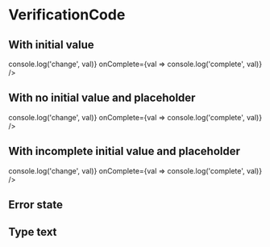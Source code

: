 
<Meta title="Components/VerificationCode" component={VerificationCode} />

# VerificationCode

## With initial value

<Canvas>
  <Story name="initial">
    <VerificationCode
      initialValue="1337"
      inputId="verification-code-input"
      onChange={val => console.log('change', val)}
      onComplete={val => console.log('complete', val)}
    />
  </Story>
</Canvas>

## With no initial value and placeholder

<Canvas>
  <Story name="no-initial">
    <VerificationCode
      placeholder="0000"
      inputId="verification-code-input-no-value"
      onChange={val => console.log('change', val)}
      onComplete={val => console.log('complete', val)}
    />
  </Story>
</Canvas>

## With incomplete initial value and placeholder

<Canvas>
  <Story name="incomplete">
    <VerificationCode
      fields={6}
      initialValue="13"
      placeholder="0037"
      inputId="verification-code-input-incomplete"
      onChange={val => console.log('change', val)}
      onComplete={val => console.log('complete', val)}
    />
  </Story>
</Canvas>

## Error state

<Canvas>
  <Story name="error">
    <VerificationCode inputId="error" initialValue="13" error />
  </Story>
</Canvas>

## Type text

<Canvas>
  <Story name="type-text">
    <VerificationCode type="text" initialValue="13" />
  </Story>
</Canvas>

